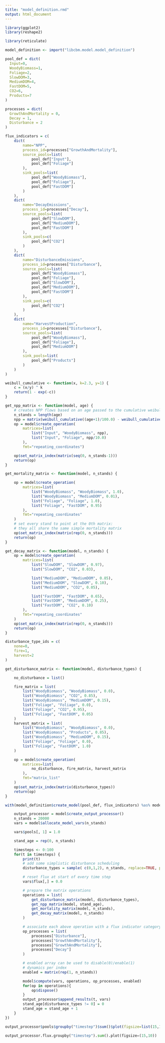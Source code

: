 ```yaml
---
title: "model_definition.rmd"
output: html_document
---
```


``` r
library(ggplot2)
library(reshape2)

library(reticulate)

model_definition <- import("libcbm.model.model_definition")
```

``` r
pool_def = dict(
  Input=0,
  WoodyBiomass=1,
  Foliage=2,
  SlowDOM=3,
  MediumDOM=4,
  FastDOM=5,
  CO2=6,
  Products=7
)
```

``` r
processes = dict(
  GrowthAndMortality = 0,
  Decay = 1,
  Disturbance = 2
)
```

``` r
flux_indicators = c(
    dict(
        name="NPP",
        process_id=processes["GrowthAndMortality"],
        source_pools=list(
            pool_def["Input"],
            pool_def["Foliage"]
        ),
        sink_pools=list(
            pool_def["WoodyBiomass"],
            pool_def["Foliage"],
            pool_def["FastDOM"]
        )
    ),
    dict(
        name="DecayEmissions",
        process_id=processes["Decay"],
        source_pools=list(
            pool_def["SlowDOM"],
            pool_def["MediumDOM"],
            pool_def["FastDOM"]
        ),
        sink_pools=c(
            pool_def["CO2"]
        )
    ),
    dict(
        name="DisturbanceEmissions",
        process_id=processes["Disturbance"],
        source_pools=list(
            pool_def["WoodyBiomass"],
            pool_def["Foliage"],
            pool_def["SlowDOM"],
            pool_def["MediumDOM"],
            pool_def["FastDOM"]
        ),
        sink_pools=c(
            pool_def["CO2"]
        )
    ),
    dict(
        name="HarvestProduction",
        process_id=processes["Disturbance"],
        source_pools=list(
            pool_def["WoodyBiomass"],
            pool_def["Foliage"],
            pool_def["MediumDOM"]
        ),
        sink_pools=list(
            pool_def["Products"]
        )
    )
)
```

``` r
weibull_cumulative <- function(x, k=2.3, y=1) {
    c = (x/y) ^ k
    return(1 - exp(-c))
}

get_npp_matrix <- function(model, age) {
    # creates NPP flows based on an age passed to the cumulative weibull distribution
    n_stands = length(age)
    npp = matrix(weibull_cumulative((age+1)/100.0) - weibull_cumulative(age/100.0))
    op = model$create_operation(
        matrices=list(
            list("Input", "WoodyBiomass", npp),
            list("Input", "Foliage", npp/10.0)
        ),
        fmt="repeating_coordinates")

    op$set_matrix_index(matrix(seq(0, n_stands-1)))
    return(op)
}
```

``` r

get_mortality_matrix <- function(model, n_stands) {

    op = model$create_operation(
        matrices=list(
            list("WoodyBiomass", "WoodyBiomass", 1.0),
            list("WoodyBiomass", "MediumDOM", 0.01),
            list("Foliage", "Foliage", 1.0),
            list("Foliage", "FastDOM", 0.95)
        ),
        fmt="repeating_coordinates"
    )
    # set every stand to point at the 0th matrix:
    # they all share the same simple mortality matrix
    op$set_matrix_index(matrix(rep(0, n_stands)))
    return(op)
}
```

``` r
get_decay_matrix <- function(model, n_stands) {
    op = model$create_operation(
        matrices=list(
            list("SlowDOM", "SlowDOM", 0.97),
            list("SlowDOM", "CO2", 0.03),

            list("MediumDOM", "MediumDOM", 0.85),
            list("MediumDOM", "SlowDOM", 0.10),
            list("MediumDOM", "CO2", 0.05),

            list("FastDOM", "FastDOM", 0.65),
            list("FastDOM", "MediumDOM", 0.25),
            list("FastDOM", "CO2", 0.10)
        ),
        fmt="repeating_coordinates"
    )
    op$set_matrix_index(matrix(rep(0, n_stands)))
    return(op)
}
```

``` r
disturbance_type_ids = c(
    none=0,
    fire=1,
    harvest=2
)

get_disturbance_matrix <- function(model, disturbance_types) {

    no_disturbance = list()

    fire_matrix = list(
        list("WoodyBiomass", "WoodyBiomass", 0.0),
        list("WoodyBiomass", "CO2", 0.85),
        list("WoodyBiomass", "MediumDOM", 0.15),
        list("Foliage", "Foliage", 0.0),
        list("Foliage", "CO2", 0.95),
        list("Foliage", "FastDOM", 0.05)
    )
    harvest_matrix = list(
        list("WoodyBiomass", "WoodyBiomass", 0.0),
        list("WoodyBiomass", "Products", 0.85),
        list("WoodyBiomass", "MediumDOM", 0.15),
        list("Foliage", "Foliage", 0.0),
        list("Foliage", "FastDOM", 1.0)
    )

    op = model$create_operation(
        matrices=list(
            no_disturbance, fire_matrix, harvest_matrix
        ),
        fmt="matrix_list"
    )
    op$set_matrix_index(matrix(disturbance_types))
    return(op)
}

```

``` r
with(model_definition$create_model(pool_def, flux_indicators) %as% model, {

    output_processor = model$create_output_processor()
    n_stands = 20000
    vars = model$allocate_model_vars(n_stands)

    vars$pools[, 1] = 1.0

    stand_age = rep(0, n_stands)

    timesteps <- 0:100
    for(t in timesteps) {
        print(t)
        # add some simplistic disturbance scheduling
        disturbance_types = sample( c(0,1,2), n_stands, replace=TRUE, prob=c(0.995, 0.003, 0.002) )

        # reset flux at start of every time step
        vars$flux[,] = 0.0

        # prepare the matrix operations
        operations = list(
            get_disturbance_matrix(model, disturbance_types),
            get_npp_matrix(model, stand_age),
            get_mortality_matrix(model, n_stands),
            get_decay_matrix(model, n_stands)
        )

        # associate each above operation with a flux indicator category
        op_processes = list(
            processes["Disturbance"],
            processes["GrowthAndMortality"],
            processes["GrowthAndMortality"],
            processes["Decay"]
        )

        # enabled array can be used to disable(0)/enable(1)
        # dynamics per index
        enabled = matrix(rep(1, n_stands))

        model$compute(vars, operations, op_processes, enabled)
        for(op in operations){
            op$dispose()
        }
        output_processor$append_results(t, vars)
        stand_age[disturbance_types != 0] = 0
        stand_age = stand_age + 1
    }
})
```

``` r
output_processor$pools$groupby("timestep")$sum()$plot(figsize=list(15,10))
```

```python
output_processor.flux.groupby("timestep").sum().plot(figsize=(15,10))
```
